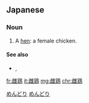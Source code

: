 ==Japanese==
{{ja-kanjitab|めん|とり|k2=どり|r=y|yomi=k}}

===Noun===
{{ja-noun|めんどり}}

# A [[hen]]: a female chicken.

====See also====
* {{sense|hen}} {{ja-r|雄鶏|おんどり|gloss=rooster}}, {{ja-r|雌鳥|めんどり|gloss=female bird}}

[[Category:ja:Chickens|めんどり]]
[[Category:ja:Female animals|めんどり]]

[[fr:雌鶏]]
[[it:雌鶏]]
[[mg:雌鶏]]
[[chr:雌鶏]]